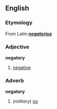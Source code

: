 == English ==
=== Etymology ===
From Latin '''''[[negatorius]]'''''

=== Adjective ===
'''negatory'''
# [[negative]]
===Adverb===
'''negatory'''
#(''military'') [[no]]